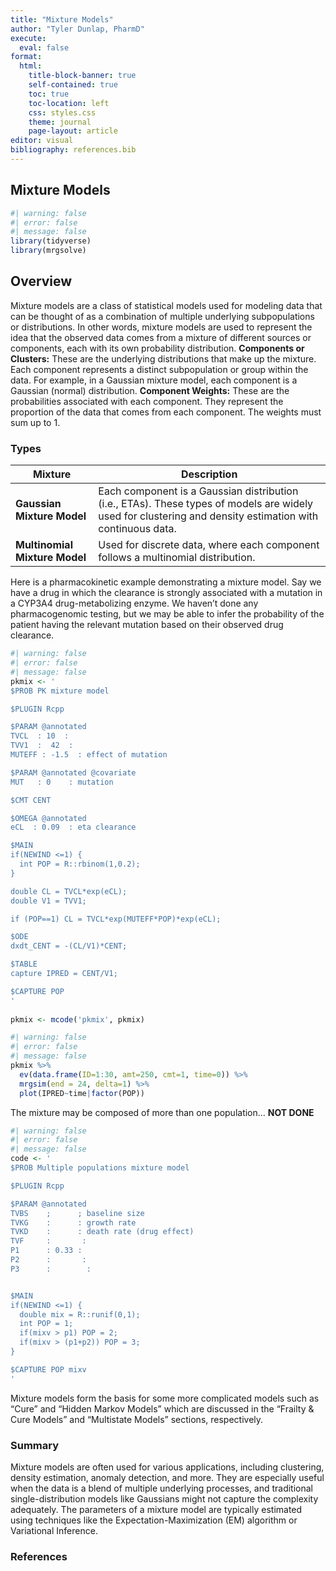 ---
title: "Mixture Models"
author: "Tyler Dunlap, PharmD"
execute:
  eval: false
format:
  html:
    title-block-banner: true
    self-contained: true
    toc: true
    toc-location: left
    css: styles.css
    theme: journal
    page-layout: article
editor: visual
bibliography: references.bib
---

## Mixture Models

```{r}
#| warning: false
#| error: false
#| message: false
library(tidyverse)
library(mrgsolve)
```

## Overview

Mixture models are a class of statistical models used for modeling data that can be thought of as a combination of multiple underlying subpopulations or distributions. In other words, mixture models are used to represent the idea that the observed data comes from a mixture of different sources or components, each with its own probability distribution. **Components or Clusters:** These are the underlying distributions that make up the mixture. Each component represents a distinct subpopulation or group within the data. For example, in a Gaussian mixture model, each component is a Gaussian (normal) distribution. **Component Weights:** These are the probabilities associated with each component. They represent the proportion of the data that comes from each component. The weights must sum up to 1.

### Types

| Mixture                       | Description                                                                                                                                               |
|-------------------|-----------------------------------------------------|
| **Gaussian Mixture Model**    | Each component is a Gaussian distribution (i.e., ETAs). These types of models are widely used for clustering and density estimation with continuous data. |
| **Multinomial Mixture Model** | Used for discrete data, where each component follows a multinomial distribution.                                                                          |

Here is a pharmacokinetic example demonstrating a mixture model. Say we have a drug in which the clearance is strongly associated with a mutation in a CYP3A4 drug-metabolizing enzyme. We haven't done any pharmacogenomic testing, but we may be able to infer the probability of the patient having the relevant mutation based on their observed drug clearance.

```{r}
#| warning: false
#| error: false
#| message: false
pkmix <- '
$PROB PK mixture model

$PLUGIN Rcpp

$PARAM @annotated
TVCL  : 10  :
TVV1  :  42  :
MUTEFF : -1.5  : effect of mutation

$PARAM @annotated @covariate
MUT   : 0    : mutation

$CMT CENT

$OMEGA @annotated
eCL  : 0.09  : eta clearance

$MAIN
if(NEWIND <=1) {
  int POP = R::rbinom(1,0.2);
}

double CL = TVCL*exp(eCL);
double V1 = TVV1;

if (POP==1) CL = TVCL*exp(MUTEFF*POP)*exp(eCL);

$ODE
dxdt_CENT = -(CL/V1)*CENT;

$TABLE
capture IPRED = CENT/V1;

$CAPTURE POP
'
  
pkmix <- mcode('pkmix', pkmix)
```

```{r}
#| warning: false
#| error: false
#| message: false
pkmix %>%
  ev(data.frame(ID=1:30, amt=250, cmt=1, time=0)) %>%
  mrgsim(end = 24, delta=1) %>%
  plot(IPRED~time|factor(POP))
```

The mixture may be composed of more than one population... **NOT DONE**

```{r}
#| warning: false
#| error: false
#| message: false
code <- '
$PROB Multiple populations mixture model

$PLUGIN Rcpp

$PARAM @annotated
TVBS    ;      ; baseline size
TVKG    :      : growth rate
TVKD    :      : death rate (drug effect)
TVF     :       :
P1      : 0.33 : 
P2      :       :
P3      :        :


$MAIN
if(NEWIND <=1) {
  double mix = R::runif(0,1);
  int POP = 1;
  if(mixv > p1) POP = 2;
  if(mixv > (p1+p2)) POP = 3;
}

$CAPTURE POP mixv
'
```

::: callout-note
Mixture models form the basis for some more complicated models such as "Cure" and "Hidden Markov Models" which are discussed in the "Frailty & Cure Models" and "Multistate Models" sections, respectively.
:::

### Summary

Mixture models are often used for various applications, including clustering, density estimation, anomaly detection, and more. They are especially useful when the data is a blend of multiple underlying processes, and traditional single-distribution models like Gaussians might not capture the complexity adequately. The parameters of a mixture model are typically estimated using techniques like the Expectation-Maximization (EM) algorithm or Variational Inference.

### References
